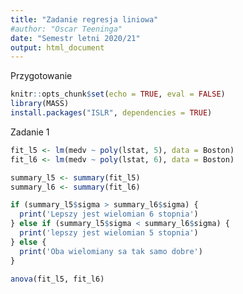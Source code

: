 ```yaml
---
title: "Zadanie regresja liniowa"
#author: "Oscar Teeninga"
date: "Semestr letni 2020/21"
output: html_document
---
```


Przygotowanie
```r
knitr::opts_chunk$set(echo = TRUE, eval = FALSE)
library(MASS)
install.packages("ISLR", dependencies = TRUE)
```

Zadanie 1
```r
fit_l5 <- lm(medv ~ poly(lstat, 5), data = Boston)
fit_l6 <- lm(medv ~ poly(lstat, 6), data = Boston)

summary_l5 <- summary(fit_l5)
summary_l6 <- summary(fit_l6)

if (summary_l5$sigma > summary_l6$sigma) {
  print('Lepszy jest wielomian 6 stopnia')
} else if (summary_l5$sigma < summary_l6$sigma) {
  print('lepszy jest wielomian 5 stopnia')
} else {
  print('Oba wielomiany sa tak samo dobre')
}

anova(fit_l5, fit_l6)
```